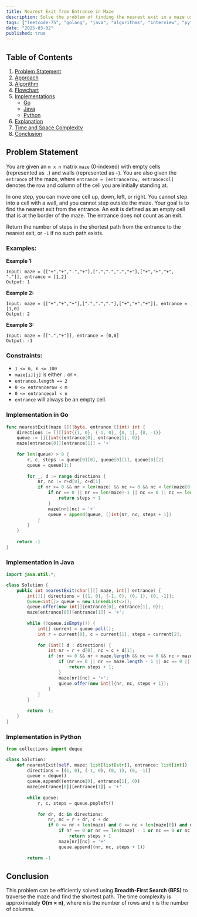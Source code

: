 ```yaml
---
title: Nearest Exit from Entrance in Maze
description: Solve the problem of finding the nearest exit in a maze using BFS. Includes Go and Java implementations.
tags: ["leetcode-75", "golang", "java", "algorithms", "interview", "python", "leetcode"]
date: "2025-03-02"
published: true
---
```


## Table of Contents

1. [Problem Statement](#problem-statement)
2. [Approach](#approach)
3. [Algorithm](#algorithm)
4. [Flowchart](#flowchart)
5. [Implementations](#implementations)
   - [Go](#implementation-in-go)
   - [Java](#implementation-in-java)
   - [Python](#implementation-in-python)
6. [Explanation](#explanation)
7. [Time and Space Complexity](#time-and-space-complexity)
8. [Conclusion](#conclusion)

## Problem Statement


You are given an `m x n` matrix `maze` (0-indexed) with empty cells (represented as `.`) and walls (represented as `+`). You are also given the `entrance` of the maze, where `entrance = [entrancerow, entrancecol]` denotes the row and column of the cell you are initially standing at.

In one step, you can move one cell up, down, left, or right. You cannot step into a cell with a wall, and you cannot step outside the maze. Your goal is to find the nearest exit from the entrance. An exit is defined as an empty cell that is at the border of the maze. The entrance does not count as an exit.

Return the number of steps in the shortest path from the entrance to the nearest exit, or `-1` if no such path exists.

### Examples:

**Example 1:**

```
Input: maze = [["+","+",".","+"],[".",".",".","+"],["+","+","+", "."]], entrance = [1,2]
Output: 1
```

**Example 2:**

```
Input: maze = [["+","+","+"],[".",".","."],["+","+","+"]], entrance = [1,0]
Output: 2
```

**Example 3:**

```
Input: maze = [[".","+"]], entrance = [0,0]
Output: -1
```

### Constraints:

- `1 <= m, n <= 100`
- `maze[i][j]` is either `.` or `+`.
- `entrance.length == 2`
- `0 <= entrancerow < m`
- `0 <= entrancecol < n`
- `entrance` will always be an empty cell.

### Implementation in Go

```go
func nearestExit(maze [][]byte, entrance []int) int {
    directions := [][]int{{1, 0}, {-1, 0}, {0, 1}, {0, -1}}
    queue := [][]int{{entrance[0], entrance[1], 0}}
    maze[entrance[0]][entrance[1]] = '+'
    
    for len(queue) > 0 {
        r, c, steps := queue[0][0], queue[0][1], queue[0][2]
        queue = queue[1:]
        
        for _, d := range directions {
            nr, nc := r+d[0], c+d[1]
            if nr >= 0 && nr < len(maze) && nc >= 0 && nc < len(maze[0]) && maze[nr][nc] == '.' {
                if nr == 0 || nr == len(maze)-1 || nc == 0 || nc == len(maze[0])-1 {
                    return steps + 1
                }
                maze[nr][nc] = '+'
                queue = append(queue, []int{nr, nc, steps + 1})
            }
        }
    }
    
    return -1
}
```

### Implementation in Java

```java
import java.util.*;

class Solution {
    public int nearestExit(char[][] maze, int[] entrance) {
        int[][] directions = {{1, 0}, {-1, 0}, {0, 1}, {0, -1}};
        Queue<int[]> queue = new LinkedList<>();
        queue.offer(new int[]{entrance[0], entrance[1], 0});
        maze[entrance[0]][entrance[1]] = '+';
        
        while (!queue.isEmpty()) {
            int[] current = queue.poll();
            int r = current[0], c = current[1], steps = current[2];
            
            for (int[] d : directions) {
                int nr = r + d[0], nc = c + d[1];
                if (nr >= 0 && nr < maze.length && nc >= 0 && nc < maze[0].length && maze[nr][nc] == '.') {
                    if (nr == 0 || nr == maze.length - 1 || nc == 0 || nc == maze[0].length - 1) {
                        return steps + 1;
                    }
                    maze[nr][nc] = '+';
                    queue.offer(new int[]{nr, nc, steps + 1});
                }
            }
        }
        
        return -1;
    }
}
```

### Implementation in Python

```python
from collections import deque

class Solution:
    def nearestExit(self, maze: list[list[str]], entrance: list[int]) -> int:
        directions = [(1, 0), (-1, 0), (0, 1), (0, -1)]
        queue = deque()
        queue.append((entrance[0], entrance[1], 0))
        maze[entrance[0]][entrance[1]] = '+'
        
        while queue:
            r, c, steps = queue.popleft()
            
            for dr, dc in directions:
                nr, nc = r + dr, c + dc
                if 0 <= nr < len(maze) and 0 <= nc < len(maze[0]) and maze[nr][nc] == '.':
                    if nr == 0 or nr == len(maze) - 1 or nc == 0 or nc == len(maze[0]) - 1:
                        return steps + 1
                    maze[nr][nc] = '+'
                    queue.append((nr, nc, steps + 1))
        
        return -1
```


## Conclusion

This problem can be efficiently solved using **Breadth-First Search (BFS)** to traverse the maze and find the shortest path. The time complexity is approximately **O(m × n)**, where `m` is the number of rows and `n` is the number of columns.

